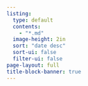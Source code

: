 ```yaml
---
listing:
  type: default
  contents: 
    - "*.md"
  image-height: 2in
  sort: "date desc"
  sort-ui: false
  filter-ui: false
page-layout: full
title-block-banner: true
---
```

